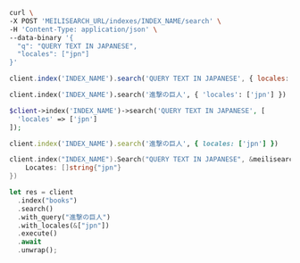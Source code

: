 <CodeGroup>

```bash cURL
curl \
-X POST 'MEILISEARCH_URL/indexes/INDEX_NAME/search' \
-H 'Content-Type: application/json' \
--data-binary '{
  "q": "QUERY TEXT IN JAPANESE",
  "locales": ["jpn"]
}'
```

```javascript JS
client.index('INDEX_NAME').search('QUERY TEXT IN JAPANESE', { locales: ['jpn'] })
```

```python Python
client.index('INDEX_NAME').search('進撃の巨人', { 'locales': ['jpn'] })
```

```php PHP
$client->index('INDEX_NAME')->search('QUERY TEXT IN JAPANESE', [
  'locales' => ['jpn']
]);
```

```ruby Ruby
client.index('INDEX_NAME').search('進撃の巨人', { locales: ['jpn'] })
```

```go Go
client.index("INDEX_NAME").Search("QUERY TEXT IN JAPANESE", &meilisearch.SearchRequest{
    Locates: []string{"jpn"}
})
```

```rust Rust
let res = client
  .index("books")
  .search()
  .with_query("進撃の巨人")
  .with_locales(&["jpn"])
  .execute()
  .await
  .unwrap();
```
</CodeGroup>